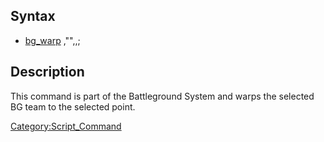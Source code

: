 [[Category:Script_Command]]
==Syntax==
* [[bg_warp]] <BG Team ID>,"<mapname>",<x>,<y>;

==Description==
This command is part of the Battleground System and warps the selected BG team to the selected point.